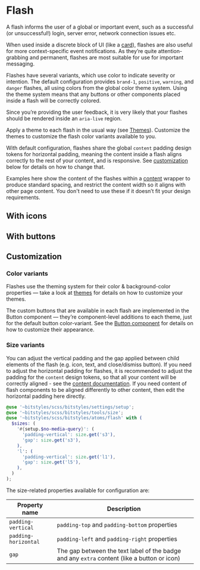 
<Meta title="Atoms/Flash/Overview" />

<Canvas isColumn>
  <Story id="atoms-flash--base-icon-button" />
  <Story id="atoms-flash--positive-icon-button" />
  <Story id="atoms-flash--warning-icon-button" />
  <Story id="atoms-flash--danger-icon-button" />
</Canvas>

# Flash

A flash informs the user of a global or important event, such as a successful (or unsuccessful!) login, server error, network connection issues etc.

When used inside a discrete block of UI (like a [card](/docs/atoms-card--card)), flashes are also useful for more context-specific event notifications. As they’re quite attention-grabbing and permanent, flashes are most suitable for use for important messaging.

Flashes have several variants, which use color to indicate severity or intention. The default configuration provides `brand-1`, `positive`, `warning`, and `danger` flashes, all using colors from the global color theme system. Using the theme system means that any buttons or other components placed inside a flash will be correctly colored.

Since you’re providing the user feedback, it is very likely that your flashes should be rendered inside an `aria-live` region.

Apply a theme to each flash in the usual way (see [Themes](/docs/design-tokens-themes--page)). Customize the themes to customize the flash color variants available to you.

With default configuration, flashes share the global `content` padding design tokens for horizontal padding, meaning the content inside a flash aligns correctly to the rest of your content, and is responsive. See [customization](#customization) below for details on how to change that.

Examples here show the content of the flashes within a [content](/docs/atoms-content-content) wrapper to produce standard spacing, and restrict the content width so it aligns with other page content. You don't need to use these if it doesn’t fit your design requirements.

<Canvas isColumn>
  <Story id="atoms-flash--base" />
  <Story id="atoms-flash--positive" />
  <Story id="atoms-flash--warning" />
  <Story id="atoms-flash--danger" />
</Canvas>

## With icons

<Canvas isColumn>
  <Story id="atoms-flash--base-icon" />
  <Story id="atoms-flash--positive-icon" />
  <Story id="atoms-flash--warning-icon" />
  <Story id="atoms-flash--danger-icon" />
</Canvas>

## With buttons

<Canvas isColumn>
  <Story id="atoms-flash--base-icon-button" />
  <Story id="atoms-flash--positive-icon-button" />
  <Story id="atoms-flash--warning-icon-button" />
  <Story id="atoms-flash--danger-icon-button" />
</Canvas>

## Customization

### Color variants

Flashes use the theming system for their color & background-color properties — take a look at [themes](/docs/design-tokens-themes--page) for details on how to customize your themes.

The custom buttons that are available in each flash are implemented in the Button component — they’re component-level additions to each theme, just for the default button color-variant. See the [Button component](/docs/atoms-button-colors--page) for details on how to customize their appearance.

### Size variants

You can adjust the vertical padding and the gap applied between child elements of the flash (e.g. icon, text, and close/dismiss button). If you need to adjust the horizontal padding for flashes, it is recommended to adjust the padding for the `content` design tokens, so that all your content will be correctly aligned - see the [content documentation](/docs/design-tokens-content--page). If you need content of flash components to be aligned differently to other content, then edit the horizontal padding here directly.

```scss
@use '~bitstyles/scss/bitstyles/settings/setup';
@use '~bitstyles/scss/bitstyles/tools/size';
@use '~bitstyles/scss/bitstyles/atoms/flash' with (
  $sizes: (
    '#{setup.$no-media-query}': (
      'padding-vertical': size.get('s3'),
      'gap': size.get('s3'),
    ),
    'l': (
      'padding-vertical': size.get('l1'),
      'gap': size.get('l5'),
    ),
  )
);
```

The size-related properties available for configuration are:

| Property name        | Description                                                                                 |
| -------------------- | ------------------------------------------------------------------------------------------- |
| `padding-vertical`   | `padding-top` and `padding-bottom` properties                                               |
| `padding-horizontal` | `padding-left` and `padding-right` properties                                               |
| `gap`                | The gap between the text label of the badge and any `extra` content (like a button or icon) |
